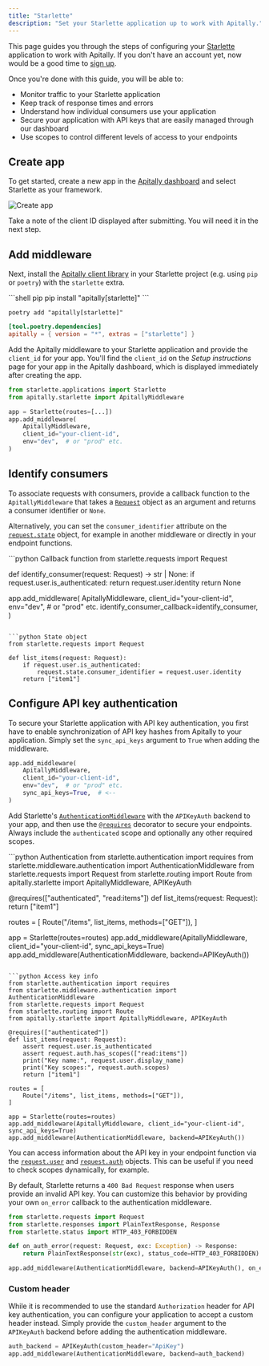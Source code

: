```yaml
---
title: "Starlette"
description: "Set your Starlette application up to work with Apitally."
---
```


This page guides you through the steps of configuring your [Starlette](https://www.starlette.io) application to work with Apitally. If you don't have an account yet, now would be a good time to [sign up](https://app.apitally.io/?signup).

Once you're done with this guide, you will be able to:

- Monitor traffic to your Starlette application
- Keep track of response times and errors
- Understand how individual consumers use your application
- Secure your application with API keys that are easily managed through our dashboard
- Use scopes to control different levels of access to your endpoints

## Create app

To get started, create a new app in the [Apitally dashboard](https://app.apitally.io/apps) and select Starlette as your framework.

![Create app](https://assets.apitally.io/docs/create-app-starlette.png)

Take a note of the client ID displayed after submitting. You will need it in the next step.

## Add middleware

Next, install the [Apitally client library](https://pypi.org/project/apitally/) in your Starlette project (e.g. using `pip` or `poetry`) with the `starlette` extra.

<CodeGroup>
```shell pip
pip install "apitally[starlette]"
```

```shell poetry
poetry add "apitally[starlette]"
```

```toml pyproject.toml
[tool.poetry.dependencies]
apitally = { version = "*", extras = ["starlette"] }
```
</CodeGroup>

Add the Apitally middleware to your Starlette application and provide the `client_id` for your app.
You'll find the `client_id` on the _Setup instructions_ page for your app in the Apitally dashboard, which is displayed immediately after creating the app.

```python
from starlette.applications import Starlette
from apitally.starlette import ApitallyMiddleware

app = Starlette(routes=[...])
app.add_middleware(
    ApitallyMiddleware,
    client_id="your-client-id",
    env="dev",  # or "prod" etc.
)
```

<div style={{ marginTop: "-1rem" }}>
  <Snippet file="middleware-last-note.mdx" />
</div>

<Snippet file="add-middleware-check.mdx" />

## Identify consumers

<Snippet file="identify-consumers.mdx" />

To associate requests with consumers, provide a <Tooltip tip="See example below">callback function</Tooltip> to the `ApitallyMiddleware` that takes a [`Request`](https://www.starlette.io/requests/) object as an argument and returns a consumer identifier or `None`.

Alternatively, you can set the `consumer_identifier` attribute on the [`request.state`](https://www.starlette.io/requests/#other-state) object, for example in another middleware or directly in your endpoint functions.

<CodeGroup>
```python Callback function
from starlette.requests import Request

def identify_consumer(request: Request) -> str | None:
    if request.user.is_authenticated:
        return request.user.identity
    return None

app.add_middleware(
    ApitallyMiddleware,
    client_id="your-client-id",
    env="dev",  # or "prod" etc.
    identify_consumer_callback=identify_consumer,
)
```

```python State object
from starlette.requests import Request

def list_items(request: Request):
    if request.user.is_authenticated:
        request.state.consumer_identifier = request.user.identity
    return ["item1"]
```
</CodeGroup>

<Snippet file="consumer-identifier.mdx" />

<Snippet file="identify-consumers-check.mdx" />

## Configure API key authentication

To secure your Starlette application with API key authentication, you first have to enable synchronization of API key hashes from Apitally to your application.
Simply set the `sync_api_keys` argument to `True` when adding the middleware.

```python
app.add_middleware(
    ApitallyMiddleware,
    client_id="your-client-id",
    env="dev",  # or "prod" etc.
    sync_api_keys=True,  # <--
)
```

<div style={{ marginTop: "-1rem" }}>
  <Snippet file="api-key-sync-info.mdx" />
</div>

Add Starlette's [`AuthenticationMiddleware`](https://www.starlette.io/authentication/) with the `APIKeyAuth` backend to your app,
and then use the [`@requires`](https://www.starlette.io/authentication/#permissions) decorator to secure your endpoints.
Always include the `authenticated` scope and optionally any other required scopes.

<CodeGroup>
```python Authentication
from starlette.authentication import requires
from starlette.middleware.authentication import AuthenticationMiddleware
from starlette.requests import Request
from starlette.routing import Route
from apitally.starlette import ApitallyMiddleware, APIKeyAuth

@requires(["authenticated", "read:items"])
def list_items(request: Request):
    return ["item1"]

routes = [
    Route("/items", list_items, methods=["GET"]),
]

app = Starlette(routes=routes)
app.add_middleware(ApitallyMiddleware, client_id="your-client-id", sync_api_keys=True)
app.add_middleware(AuthenticationMiddleware, backend=APIKeyAuth())
```

```python Access key info
from starlette.authentication import requires
from starlette.middleware.authentication import AuthenticationMiddleware
from starlette.requests import Request
from starlette.routing import Route
from apitally.starlette import ApitallyMiddleware, APIKeyAuth

@requires(["authenticated"])
def list_items(request: Request):
    assert request.user.is_authenticated
    assert request.auth.has_scopes(["read:items"])
    print("Key name:", request.user.display_name)
    print("Key scopes:", request.auth.scopes)
    return ["item1"]

routes = [
    Route("/items", list_items, methods=["GET"]),
]

app = Starlette(routes=routes)
app.add_middleware(ApitallyMiddleware, client_id="your-client-id", sync_api_keys=True)
app.add_middleware(AuthenticationMiddleware, backend=APIKeyAuth())
```
</CodeGroup>

You can access information about the API key in your endpoint function via the [`request.user`](https://www.starlette.io/authentication/#users) and
[`request.auth`](https://www.starlette.io/authentication/#authcredentials) objects. This can be useful if you need to check scopes dynamically, for example.

By default, Starlette returns a `400 Bad Request` response when users provide an invalid API key.
You can customize this behavior by providing your own `on_error` callback to the authentication middleware.

```python
from starlette.requests import Request
from starlette.responses import PlainTextResponse, Response
from starlette.status import HTTP_403_FORBIDDEN

def on_auth_error(request: Request, exc: Exception) -> Response:
    return PlainTextResponse(str(exc), status_code=HTTP_403_FORBIDDEN)

app.add_middleware(AuthenticationMiddleware, backend=APIKeyAuth(), on_error=on_auth_error)
```

<div style={{ marginTop: "-1rem" }}>
  <Snippet file="configure-api-key-auth-check.mdx" />
</div>

### Custom header

While it is recommended to use the standard `Authorization` header for API key authentication,
you can configure your application to accept a custom header instead.
Simply provide the `custom_header` argument to the `APIKeyAuth` backend before adding the authentication middleware.

```python
auth_backend = APIKeyAuth(custom_header="ApiKey")
app.add_middleware(AuthenticationMiddleware, backend=auth_backend)
```
